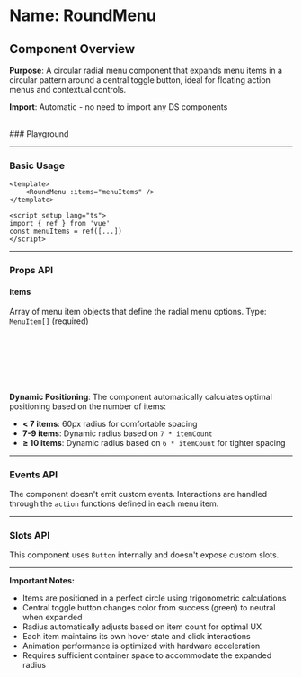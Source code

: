 
<Meta of={RoundMenu} />

# Name: RoundMenu
## Component Overview

**Purpose**: A circular radial menu component that expands menu items in a circular pattern around a central toggle button, ideal for floating action menus and contextual controls.

**Import**: Automatic - no need to import any DS components

<br />
### Playground

<Canvas of={RoundMenu.Primary} />
<Controls />

---

### Basic Usage

```vue
<template>
    <RoundMenu :items="menuItems" />
</template>

<script setup lang="ts">
import { ref } from 'vue'
const menuItems = ref([...])
</script>
```

<Canvas sourceState="none" of={RoundMenu.Primary} />

---

### Props API

#### items
Array of menu item objects that define the radial menu options. Type: `MenuItem[]` (required)

```typescript
type MenuItem = {
  label: string;      // Display text for the menu item
  icon: string;       // Icon name for the menu button
  background: string; // Custom background color for the button
  action: () => void; // Function to execute when item is clicked
}
```

**Dynamic Positioning**: The component automatically calculates optimal positioning based on the number of items:
- **< 7 items**: 60px radius for comfortable spacing
- **7-9 items**: Dynamic radius based on `7 * itemCount`
- **≥ 10 items**: Dynamic radius based on `6 * itemCount` for tighter spacing

---

### Events API

The component doesn't emit custom events. Interactions are handled through the `action` functions defined in each menu item.

---

### Slots API

This component uses `Button` internally and doesn't expose custom slots.

---

**Important Notes:**
- Items are positioned in a perfect circle using trigonometric calculations
- Central toggle button changes color from success (green) to neutral when expanded
- Radius automatically adjusts based on item count for optimal UX
- Each item maintains its own hover state and click interactions
- Animation performance is optimized with hardware acceleration
- Requires sufficient container space to accommodate the expanded radius
